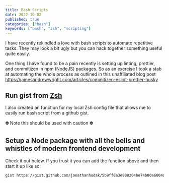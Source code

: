 ```yaml
---
title: Bash Scripts
date: 2022-10-02
published: true
categories: ["bash"]
keywords: ["bash", "zsh", "scripting"]
---
```


I have recently rekindled a love with bash scripts to automate repetitive tasks.
They may look a bit ugly but you can hack together something useful quite easily.

One thing I have found to be a pain recently is setting up linting, prettier, and commitizen in npm (NodeJS) packages. So as an exercise I took a stab at automating the whole process as outlined in this unaffiliated blog post https://jamesandrewwright.com/articles/commitizen-eslint-prettier-husky

## Run gist from [Zsh](https://ohmyz.sh/)

I also created an function for my local Zsh config file that allows me to easily run bash script from a github gist.

⛔️ Note this should be used with caution ⛔️

<Gist gistLink="jonathanhudak/5b9ff8a3e988204be74b80a6004a5e85" />

## Setup a Node package with all the bells and whistles of modern frontend development

Check it out below. If you trust it you can add the function above and then start it up like so:

```bash
gist https://gist.github.com/jonathanhudak/5b9ff8a3e988204be74b80a6004a5e85/raw/ff215be032897140c66accafebcec57c179d1b91/run-remote-gist.sh
```

<Gist gistLink="jonathanhudak/96600bce4540cb7bf29a4b9211bebbc5" />
